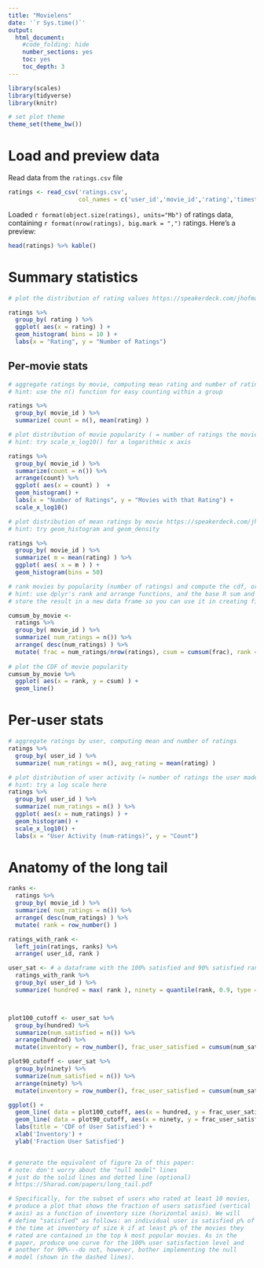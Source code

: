 ---
title: "Movielens"
date: '`r Sys.time()`'
output:
  html_document:
    #code_folding: hide
    number_sections: yes
    toc: yes
    toc_depth: 3
---

```{r setup, include=FALSE}
library(scales)
library(tidyverse)
library(knitr)

# set plot theme
theme_set(theme_bw())
```

# Load and preview data

Read data from the `ratings.csv` file
```{r load-data}
ratings <- read_csv('ratings.csv',
                    col_names = c('user_id','movie_id','rating','timestamp'))
```

Loaded `r format(object.size(ratings), units="Mb")` of ratings data, containing `r format(nrow(ratings), big.mark = ",")` ratings. Here's a preview:
```{r preview-data}
head(ratings) %>% kable()
```

# Summary statistics

```{r dist-ratings}
# plot the distribution of rating values https://speakerdeck.com/jhofman/modeling-social-data-lecture-2-introduction-to-counting?slide=26

ratings %>%
  group_by( rating ) %>%
  ggplot( aes(x = rating) ) +
  geom_histogram( bins = 10 ) +
  labs(x = "Rating", y = "Number of Ratings")
```

## Per-movie stats

```{r aggregate-by-movie}
# aggregate ratings by movie, computing mean rating and number of ratings
# hint: use the n() function for easy counting within a group

ratings %>%
  group_by( movie_id ) %>%
  summarize( count = n(), mean(rating) )
```

```{r dist-movie-popularity}
# plot distribution of movie popularity ( = number of ratings the movie received)
# hint: try scale_x_log10() for a logarithmic x axis

ratings %>%
  group_by( movie_id ) %>%
  summarize(count = n()) %>%
  arrange(count) %>%
  ggplot( aes(x = count) )  +
  geom_histogram() +
  labs(x = "Number of Ratings", y = "Movies with that Rating") +
  scale_x_log10()
```

```{r dist-mean-ratings-by-movie}
# plot distribution of mean ratings by movie https://speakerdeck.com/jhofman/modeling-social-data-lecture-2-introduction-to-counting?slide=28
# hint: try geom_histogram and geom_density

ratings %>%
  group_by( movie_id ) %>%
  summarize( m = mean(rating) ) %>%
  ggplot( aes( x = m ) ) +
  geom_histogram(bins = 50)
```

```{r cdf-movie-pop}
# rank movies by popularity (number of ratings) and compute the cdf, or fraction of all views covered by the top-k movies https://speakerdeck.com/jhofman/modeling-social-data-lecture-2-introduction-to-counting?slide=30
# hint: use dplyr's rank and arrange functions, and the base R sum and cumsum functions
# store the result in a new data frame so you can use it in creating figure 2 from the paper below

cumsum_by_movie <-
  ratings %>%
  group_by( movie_id ) %>%
  summarize( num_ratings = n()) %>%
  arrange( desc(num_ratings) ) %>%
  mutate( frac = num_ratings/nrow(ratings), csum = cumsum(frac), rank = row_number() )
  
# plot the CDF of movie popularity
cumsum_by_movie %>%
  ggplot( aes(x = rank, y = csum) ) +
  geom_line()
```


# Per-user stats

```{r aggregate-by-user}
# aggregate ratings by user, computing mean and number of ratings
ratings %>%
  group_by( user_id ) %>%
  summarize( num_ratings = n(), avg_rating = mean(rating) )
```

```{r dist-user-activity}
# plot distribution of user activity (= number of ratings the user made)
# hint: try a log scale here
ratings %>%
  group_by( user_id ) %>%
  summarize( num_ratings = n() ) %>%
  ggplot( aes(x = num_ratings) ) +
  geom_histogram() + 
  scale_x_log10() +
  labs(x = "User Activity (num-ratings)", y = "Count")
```

# Anatomy of the long tail

```{r long-tail}

ranks <-
  ratings %>%
  group_by( movie_id ) %>%
  summarize( num_ratings = n()) %>%
  arrange( desc(num_ratings) ) %>%
  mutate( rank = row_number() )

ratings_with_rank <-
  left_join(ratings, ranks) %>%
  arrange( user_id, rank )

user_sat <- # a dataframe with the 100% satisfied and 90% satisfied rank for each user
  ratings_with_rank %>%
  group_by( user_id ) %>%
  summarize( hundred = max( rank ), ninety = quantile(rank, 0.9, type = 3) )



plot100_cutoff <- user_sat %>%
  group_by(hundred) %>% 
  summarize(num_satisfied = n()) %>%
  arrange(hundred) %>%
  mutate(inventory = row_number(), frac_user_satisfied = cumsum(num_satisfied)/sum(num_satisfied))

plot90_cutoff <- user_sat %>%
  group_by(ninety) %>%
  summarize(num_satisfied = n()) %>%
  arrange(ninety) %>%
  mutate(inventory = row_number(), frac_user_satisfied = cumsum(num_satisfied)/sum(num_satisfied))

ggplot() +
  geom_line( data = plot100_cutoff, aes(x = hundred, y = frac_user_satisfied) ) +
  geom_line( data = plot90_cutoff, aes(x = ninety, y = frac_user_satisfied) ) +
  labs(title = 'CDF of User Satisfied') +
  xlab('Inventory') +
  ylab('Fraction User Satisfied')


# generate the equivalent of figure 2a of this paper:
# note: don't worry about the "null model" lines
# just do the solid lines and dotted line (optional)
# https://5harad.com/papers/long_tail.pdf

# Specifically, for the subset of users who rated at least 10 movies,
# produce a plot that shows the fraction of users satisfied (vertical
# axis) as a function of inventory size (horizontal axis). We will
# define "satisfied" as follows: an individual user is satisfied p% of
# the time at inventory of size k if at least p% of the movies they
# rated are contained in the top k most popular movies. As in the
# paper, produce one curve for the 100% user satisfaction level and
# another for 90%---do not, however, bother implementing the null
# model (shown in the dashed lines).

```
